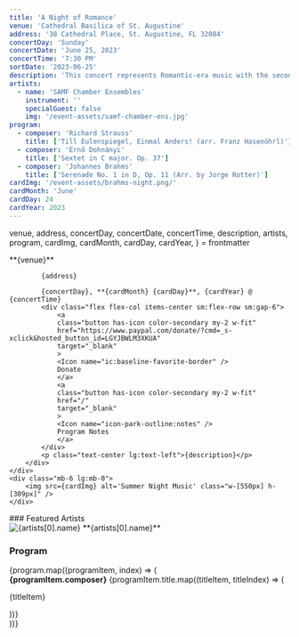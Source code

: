 ```yaml
---
title: 'A Night of Romance'
venue: 'Cathedral Basilica of St. Augustine'
address: '38 Cathedral Place, St. Augustine, FL 32084'
concertDay: 'Sunday'
concertDate: 'June 25, 2023'
concertTime: '7:30 PM'
sortDate: '2023-06-25'
description: 'This concert represents Romantic-era music with the second "B" of the series - Brahms. Join us for a night of chamber music performed by various chamber ensembles comprised of different combinations of our esteemed SAMF Orchestra.'
artists:
  - name: 'SAMF Chamber Ensembles'
    instrument: ''
    specialGuest: false
    img: '/event-assets/samf-chamber-ens.jpg'
program:
  - composer: 'Richard Strauss'
    title: ['Till Eulenspiegel, Einmal Anders! (arr. Franz Hasenöhrl)']
  - composer: 'Ernő Dohnányi'
    title: ['Sextet in C major. Op. 37']
  - composer: 'Johannes Brahms'
    title: ['Serenade No. 1 in D, Op. 11 (Arr. by Jorge Rotter)']
cardImg: '/event-assets/brahms-night.png/'
cardMonth: 'June'
cardDay: 24
cardYear: 2023
---
```


  venue,
  address,
  concertDay,
  concertDate,
  concertTime,
  description,
  artists,
  program,
  cardImg,
  cardMonth,
  cardDay,
  cardYear,
} = frontmatter

<div class="flex flex-col-reverse items-center lg:flex-row justify-between">
    <div>
        <div class="flex flex-col gap-4 max-w-[560px] items-center lg:items-start text-center sm:text-left">
            **{venue}**
            
            {address}

            {concertDay}, **{cardMonth} {cardDay}**, {cardYear} @ {concertTime}
            <div class="flex flex-col items-center sm:flex-row sm:gap-6">
                <a
                class="button has-icon color-secondary my-2 w-fit"
                href="https://www.paypal.com/donate/?cmd=_s-xclick&hosted_button_id=LGYJBWLM3XKUA"
                target="_blank"
                >
                <Icon name="ic:baseline-favorite-border" />
                Donate
                </a>
                <a
                class="button has-icon color-secondary my-2 w-fit"
                href="/"
                target="_blank"
                >
                <Icon name="icon-park-outline:notes" />
                Program Notes
                </a>
            </div>
            <p class="text-center lg:text-left">{description}</p>
        </div>
    </div>
    <div class="mb-6 lg:mb-0">
        <img src={cardImg} alt='Summer Night Music' class="w-[550px] h-[309px]" />
    </div>

</div>

<div class="flex flex-col items-center lg:items-start lg:flex-row custom:justify-center custom:gap-5 post-custom:justify-start post-custom:gap-[13.5rem] py-8 border-b-2 border-neutral-900 dark:border-neutral-300 mb-10 lg:mb-12">
    <div class="flex flex-col text-center lg:text-left">
        ### Featured Artists
        <div class="flex flex-col items-center sm:items-start sm:flex-row gap-10 my-4">
            <div>
                <img src={artists[0].img} alt={artists[0].name} class="w-[400px] h-[300px]" />
                **{artists[0].name}**
            </div>
        </div>
    </div>
    <div class="flex flex-col sm:text-center lg:text-left pt-6 lg:pt-0">
        <h3 class="text-center xl:text-left">Program</h3>
        <div class="flex flex-col gap-6 my-4 text-center post-custom:text-left">
            {program.map((programItem, index) => (
                 <div key={index}>
                 <strong>{programItem.composer}</strong>
                {programItem.title.map((titleItem, titleIndex) => (
                 <p key={titleIndex}>{titleItem}</p>
                 ))}
             </div>
            ))}
        </div>
    </div>
</div>